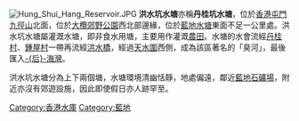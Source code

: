 [[File:Hung_Shui_Hang_Reservoir.JPG|thumb]]
'''洪水坑水塘'''亦稱'''丹桂坑水塘'''，位於[[香港|香港]][[屯門|屯門]][[九徑山|九徑山]]北面，位於[[大欖郊野公園|大欖郊野公園]]西北部邊緣，位於[[藍地水塘|藍地水塘]]東面不足一公里處。洪水坑水塘屬灌溉水塘，即非食水用塘，主要用作灌溉[[農田|農田]]。水塘的水會流經[[丹桂村|丹桂村]]、[[鍾屋村|鍾屋村]]一帶再流經[[洪水橋|洪水橋]]，經過[[天水圍|天水圍]]西側，成為該區著名的「臭河」，最後匯入[[后海灣|-{后}-海灣]]。

洪水坑水塘分為上下兩個塘，水塘環境清幽恬靜，地處偏遠，鄰近[[藍地石礦場|藍地石礦場]]，附近亦沒有郊遊設施，因此即使假日亦人跡罕至。

{{HK-buil-stub}}
[[Category:香港水庫|Category:香港水庫]]
[[Category:藍地|Category:藍地]]